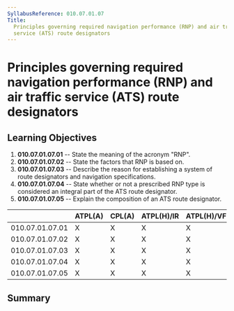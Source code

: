 ```yaml
---
SyllabusReference: 010.07.01.07
Title:
  Principles governing required navigation performance (RNP) and air traffic
  service (ATS) route designators
---
```


# Principles governing required navigation performance (RNP) and air traffic service (ATS) route designators

## Learning Objectives

1.  **010.07.01.07.01** -- State the meaning of the acronym "RNP".
2.  **010.07.01.07.02** -- State the factors that RNP is based on.
3.  **010.07.01.07.03** -- Describe the reason for establishing a system of route
    designators and navigation specifications.
4.  **010.07.01.07.04** -- State whether or not a prescribed RNP type is
    considered an integral part of the ATS route designator.
5.  **010.07.01.07.05** -- Explain the composition of an ATS route designator.

|                 | ATPL(A) | CPL(A) | ATPL(H)/IR | ATPL(H)/VFR | CPL(H) | IR  | CBIR(A) |
| --------------- | ------- | ------ | ---------- | ----------- | ------ | --- | ------- |
| 010.07.01.07.01 | X       | X      | X          | X           | X      |     |         |
| 010.07.01.07.02 | X       | X      | X          | X           | X      |     |         |
| 010.07.01.07.03 | X       | X      | X          | X           | X      |     |         |
| 010.07.01.07.04 | X       | X      | X          | X           | X      |     |         |
| 010.07.01.07.05 | X       | X      | X          | X           | X      |     |         |

## Summary
